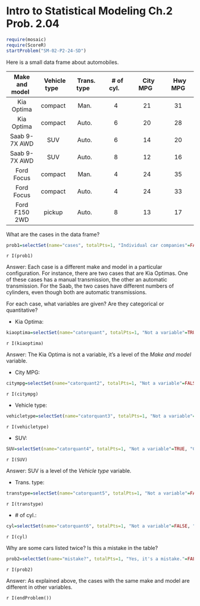 Intro to Statistical Modeling Ch.2 Prob. 2.04
========================================================
```{r include=FALSE}
require(mosaic)
require(ScoreR)
startProblem("SM-02-P2-24-SD")
```

Here is a small data frame about automobiles.

Make and model &nbsp; | &nbsp; Vehicle type &nbsp; | &nbsp; Trans. type &nbsp; | &nbsp; \# of cyl. &nbsp; | &nbsp; City MPG &nbsp; | &nbsp; Hwy MPG
:-----: | :-----: | :-----: | :-----: | :-----: | :-----: 
Kia Optima  |  compact  | Man.  | 4 | 21  | 31
Kia Optima  | compact | Auto. | 6 | 20  | 28
Saab 9-7X AWD | SUV | Auto. | 6 | 14  | 20
Saab 9-7X AWD | SUV | Auto. | 8 | 12  | 16
Ford Focus  | compact | Man.  | 4 | 24  | 35
Ford Focus  | compact | Auto. | 4 | 24  | 33
Ford F150 2WD | pickup  | Auto. | 8 | 13  | 17     



What are the cases in the data frame?

```{r include=FALSE}
prob1=selectSet(name="cases", totalPts=1, "Individual car companies"=FALSE, "Individual makes and models of cars"=FALSE, "Individual configurations of cars"=TRUE, "Different sizes of cars"=FALSE)
```
 `r I(prob1)`

<aside>
Answer: 
Each case is a different make and model in a particular configuration.  For instance, there are two cases that are Kia Optimas.  One of these cases has a manual transmission, the other an automatic transmission.  For the Saab, the two cases have different numbers of cylinders, even though both are automatic transmissions.
</aside>

For each case, what variables are given?  Are they categorical 
or quantitative?

 * Kia Optima:
 
```{r include=FALSE}
kiaoptima=selectSet(name="catorquant", totalPts=1, "Not a variable"=TRUE, "Categorical"=FALSE, "Quantitative"=FALSE)
```

 `r I(kiaoptima)`

<aside>
Answer:
The Kia Optima is not a variable, it's a level of the *Make and
  model* variable.
</aside>

 * City MPG:
```{r include=FALSE}
citympg=selectSet(name="catorquant2", totalPts=1, "Not a variable"=FALSE, "Categorical"=FALSE, "Quantitative"=TRUE)
```

 `r I(citympg)`

 * Vehicle type:
```{r include=FALSE}
vehicletype=selectSet(name="catorquant3", totalPts=1, "Not a variable"=FALSE, "Categorical"=TRUE, "Quantitative"=FALSE)
```
 
 `r I(vehicletype)`

 * SUV:
 
```{r include=FALSE}
SUV=selectSet(name="catorquant4", totalPts=1, "Not a variable"=TRUE, "Categorical"=FALSE, "Quantitative"=FALSE)
```

 `r I(SUV)`

<aside>
Answer:
SUV is a level of the *Vehicle type* variable.
</aside>

 * Trans. type:
 
```{r include=FALSE}
transtype=selectSet(name="catorquant5", totalPts=1, "Not a variable"=FALSE, "Categorical"=TRUE, "Quantitative"=FALSE)
```
 `r I(transtype)`

 * \# of cyl.:
 
```{r include=FALSE}
cyl=selectSet(name="catorquant6", totalPts=1, "Not a variable"=FALSE, "Categorical"=FALSE, "Quantitative"=TRUE)
```
 `r I(cyl)`

Why are some cars listed twice?  Is this a mistake in the table?

```{r include=FALSE}
prob2=selectSet(name="mistake?", totalPts=1, "Yes, it's a mistake."=FALSE, "A car brand might be listed more than once, but the cases have different attributes on other variables."=TRUE, "Some cars are more in demand than others."=FALSE)
```
 `r I(prob2)`

<aside> Answer:
As explained above, the cases with the same make and model are
different in other variables.
</aside>

`r I(endProblem())`


